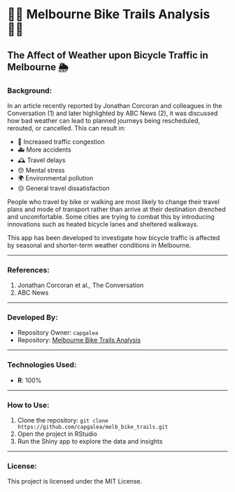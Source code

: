 #  🚴‍♀️ Melbourne Bike Trails Analysis 🚴‍♀️

## The Affect of Weather upon Bicycle Traffic in Melbourne 🌦️

### Background:
In an article recently reported by Jonathan Corcoran and colleagues in the Conversation (1) and later highlighted by ABC News (2), it was discussed how bad weather can lead to planned journeys being rescheduled, rerouted, or cancelled. This can result in:

- 🚗 Increased traffic congestion
- 🚑 More accidents
- 🕰️ Travel delays
- 😞 Mental stress
- 🌍 Environmental pollution
- 😒 General travel dissatisfaction

People who travel by bike or walking are most likely to change their travel plans and mode of transport rather than arrive at their destination drenched and uncomfortable. Some cities are trying to combat this by introducing innovations such as heated bicycle lanes and sheltered walkways.

This app has been developed to investigate how bicycle traffic is affected by seasonal and shorter-term weather conditions in Melbourne.

---

### References:
1. Jonathan Corcoran et al., The Conversation
2. ABC News

---

### Developed By:
- Repository Owner: `capgalea`
- Repository: [Melbourne Bike Trails Analysis](https://github.com/capgalea/melb_bike_trails)

---

### Technologies Used:
- **R**: 100%

---

### How to Use:
1. Clone the repository: `git clone https://github.com/capgalea/melb_bike_trails.git`
2. Open the project in RStudio
3. Run the Shiny app to explore the data and insights

---

### License:
This project is licensed under the MIT License.
